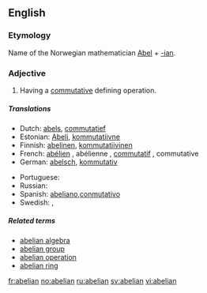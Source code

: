 {{wikipedia|abelian}}
{{also|Abelian}}
==English==

===Etymology===
Name of the Norwegian mathematician [[w:Niels Henrik Abel|Abel]] + [[-ian]].

===Adjective===
{{en-adj}}

# {{mathematics}} Having a [[commutative]] defining operation.

=====Translations=====

{{trans-top|math: of a group}}
* Dutch: [[abels]], [[commutatief]]
* Estonian: [[Abeli]], [[kommutatiivne]]
* Finnish: [[abelinen]], [[kommutatiivinen]]
* French: [[abélien]] {{m}}, abélienne {{f}}, [[commutatif]] {{m}}, commutative {{f}}
* German: [[abelsch]], [[kommutativ]]
{{trans-mid}}
* Portuguese: {{t-|pt|abeliano}}
* Russian: {{t+|ru|абелев}}
* Spanish: [[abeliano]],[[conmutativo]]
* Swedish: {{t+|sv|abelsk}}, {{t+|sv|kommutativ}}
{{trans-bottom}}

=====Related terms=====
* [[abelian algebra]]
* [[abelian group]]
* [[abelian operation]] <!-- less widely attested -->
* [[abelian ring]]

[[fr:abelian]]
[[no:abelian]]
[[ru:abelian]]
[[sv:abelian]]
[[vi:abelian]]